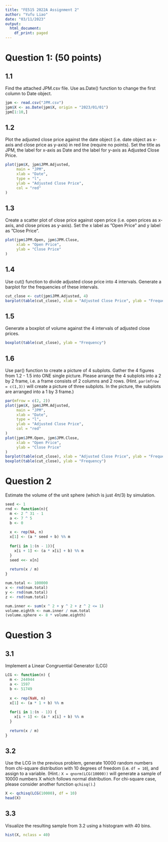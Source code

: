 ```yaml
---
title: "FE515 2022A Assignment 2"
author: "Yufu Liao"
date: "03/11/2023"
output:
  html_document:
    df_print: paged
---
```


# Question 1: (50 points)

## 1.1 

Find the attached JPM.csv file. Use as.Date() function to change the first column to Date object.

```r
jpm <- read.csv("JPM.csv")
jpm$X <- as.Date(jpm$X, origin = "2023/01/01")
jpm[1:10,]
```

## 1.2

Plot the adjusted close price against the date object (i.e. date object as x-axis and close price as y-axis) in red line (require no points). Set the title as JPM, the label for x-axis as Date and the label for y-axis as Adjusted Close Price.

```r
plot(jpm$X, jpm$JPM.Adjusted,
     main = "JPM",
     xlab = "Date",
     type = "l",
     ylab = "Adjusted Close Price",
     col = "red"
)
```

## 1.3 

Create a scatter plot of close price against open price (i.e. open prices as x-axis, and close prices as y-axis). Set the x label as ”Open Price” and y label as ”Close Price”.

```r
plot(jpm$JPM.Open, jpm$JPM.Close,
     xlab = "Open Price",
     ylab = "Close Price"
)
```

## 1.4 

Use cut() function to divide adjusted close price into 4 intervals. Generate a barplot for the frequencies of these intervals.

```r
cut_close <- cut(jpm$JPM.Adjusted, 4)
barplot(table(cut_close), xlab = "Adjusted Close Price", ylab = "Frequency")
```

## 1.5

Generate a boxplot of volume against the 4 intervals of adjusted close prices.

```r
boxplot(table(cut_close), ylab = "Frequency")
```

## 1.6

Use par() function to create a picture of 4 subplots. Gather the 4 figures from 1.2 - 1.5 into ONE single picture. Please arrange the 4 subplots into a 2 by 2 frame, i.e. a frame consists of 2 columns and 2 rows. (Hint. `par(mfrow = c(1,3))` will create a picture of three subplots. In the picture, the subplots are arranged into a 1 by 3 frame.)

```r
par(mfrow = c(2, 2))
plot(jpm$X, jpm$JPM.Adjusted,
     main = "JPM",
     xlab = "Date",
     type = "l",
     ylab = "Adjusted Close Price",
     col = "red"
)
plot(jpm$JPM.Open, jpm$JPM.Close,
     xlab = "Open Price",
     ylab = "Close Price"
)
barplot(table(cut_close), xlab = "Adjusted Close Price", ylab = "Frequency")
boxplot(table(cut_close), ylab = "Frequency")
```

# Question 2

Estimate the volume of the unit sphere (which is just 4π/3) by simulation.

```r
seed <- 1
rnd <- function(n){
  m <- 2 ^ 31 - 1
  a <- 7 ^ 5
  b <- 0
  
  x <- rep(NA, n)
  x[1] <- (a * seed + b) %% m
  
  for(i in 1:(n - 1)){
    x[i + 1] <- (a * x[i] + b) %% m
  }
  seed <<- x[n]
  
  return(x / m)
}

num.total <- 100000
x <- rnd(num.total)
y <- rnd(num.total)
z <- rnd(num.total)

num.inner <- sum(x ^ 2 + y ^ 2 + z ^ 2 <= 1)
volume.eighth <- num.inner / num.total
(volume.sphere <- 8 * volume.eighth)
```

# Question 3

## 3.1

Implement a Linear Congruential Generator (LCG)

```r
LCG <- function(n) {
  m <- 244944
  a <- 1597
  b <- 51749
  
  x <- rep(NaN, n)
  x[1] <- (a * 1 + b) %% m
  
  for(i in 1:(n - 1)) {
    x[i + 1] <- (a * x[i] + b) %% m
  }
  
  return(x / m)
}
```

## 3.2

Use the LCG in the previous problem, generate 10000 random numbers from chi-square distribution with 10 degrees of freedom (i.e. `df = 10`), and assign to a variable. (Hint.: `X = qnorm(LCG(10000))` will generate a sample of 10000 numbers X which follows normal distribution. For chi-square case, please consider another function `qchisq()`.)

```r
X <- qchisq(LCG(10000), df = 10)
head(X)
```

## 3.3

Visualize the resulting sample from 3.2 using a histogram with 40 bins.

```r
hist(X, nclass = 40)
```
